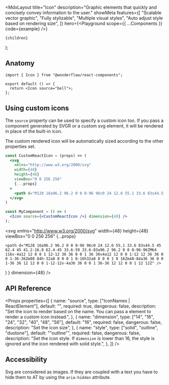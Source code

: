 

  <MdxLayout
    title="Icon"
    description="Graphic elements that quickly and concisely convey information to the user."
    showMeta
    features={[
      "Scalable vector graphic",
      "Fully stylizable",
      "Multiple visual styles",
      "Auto adjust style based on rendering size",
    ]}
    hero={<Playground scope={{ ...Components }} code={example} />}
  >
    {children}
  </MdxLayout>
);

## Anatomy

```tsx highlight=1,4
import { Icon } from "@wonderflow/react-components";

export default () => {
  return <Icon source="bell">;
};
```

## Using custom icons

The `source` property can be used to specify a custom icon too. If you pass a component generated by SVGR or a custom svg element, it will be rendered in place of the built-in icon.

The custom rendered icon will be automatically sized according to the other properties set.

```jsx
const CustomReactIcon = (props) => (
  <svg
    xmlns="http://www.w3.org/2000/svg"
    width={48}
    height={48}
    viewBox="0 0 256 256"
    {...props}
  >
    <path d="M128 16a96.2 96.2 0 0 0-96 96c0 24 12.6 55.1 33.6 83s44.5 45 62.4 45 41.2-16.8 62.4-45 33.6-59 33.6-83a96.2 96.2 0 0 0-96-96ZM64 116v-4a12 12 0 0 1 12-12 36 36 0 0 1 36 36v4a12 12 0 0 1-12 12 36 36 0 0 1-36-36Zm80 84h-32a8 8 0 0 1 0-16h32a8 8 0 0 1 0 16Zm48-84a36 36 0 0 1-36 36 12 12 0 0 1-12-12v-4a36 36 0 0 1 36-36 12 12 0 0 1 12 12Z" />
  </svg>
)

const MyComponent = () => (
  <Icon source={<CustomReactIcon />} dimension={48} />
);
```

  <svg
    xmlns="http://www.w3.org/2000/svg"
    width={48}
    height={48}
    viewBox="0 0 256 256"
    {...props}
  >
    <path d="M128 16a96.2 96.2 0 0 0-96 96c0 24 12.6 55.1 33.6 83s44.5 45 62.4 45 41.2-16.8 62.4-45 33.6-59 33.6-83a96.2 96.2 0 0 0-96-96ZM64 116v-4a12 12 0 0 1 12-12 36 36 0 0 1 36 36v4a12 12 0 0 1-12 12 36 36 0 0 1-36-36Zm80 84h-32a8 8 0 0 1 0-16h32a8 8 0 0 1 0 16Zm48-84a36 36 0 0 1-36 36 12 12 0 0 1-12-12v-4a36 36 0 0 1 36-36 12 12 0 0 1 12 12Z" />
  </svg>
)

<LiveArea>
  <Components.Icon source={<CustomReactIcon />} dimension={48} />
</LiveArea>

## API Reference

<Props
  properties={[
    {
      name: "source",
      type: ["IconNames | ReactElement<HTMLOrSVGElement>"],
      default: "",
      required: true,
      dangerous: false,
      description: "Set the icon to render based on the name. You can pass a element to render a custom icon instead.",
    },
    {
      name: "dimension",
      type: ["14", "16", "24", "32", "40", "48", "56"],
      default: "16",
      required: false,
      dangerous: false,
      description: "Set the icon size",
    },
    {
      name: "style",
      type: ["solid", "outline", "duotone"],
      default: "\"outline\"",
      required: false,
      dangerous: false,
      description: "Set the icon style. If `dimension` is lower than 16, the style is ignored and the icon rendered with solid style.",
    },
  ]}
/>

## Accessibility

Svg are considered as images. If they are coupled with a text you have to hide them to AT by using the `aria-hidden` attribute.
